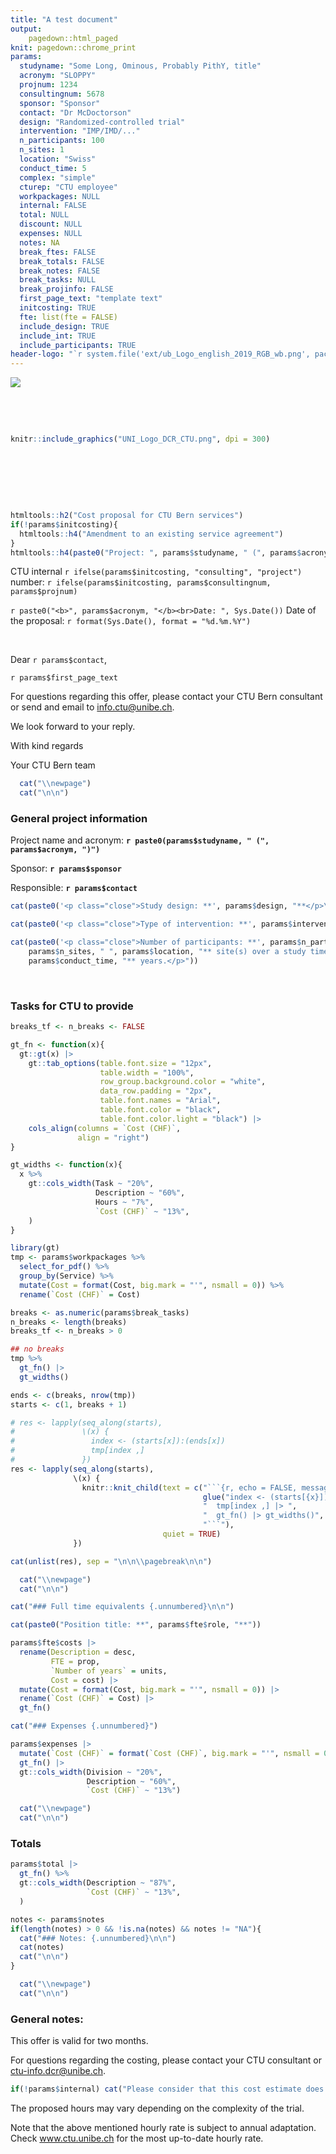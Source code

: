```yaml
---
title: "A test document"
output:
    pagedown::html_paged
knit: pagedown::chrome_print
params:
  studyname: "Some Long, Ominous, Probably PithY, title"
  acronym: "SLOPPY"
  projnum: 1234
  consultingnum: 5678
  sponsor: "Sponsor"
  contact: "Dr McDoctorson"
  design: "Randomized-controlled trial"
  intervention: "IMP/IMD/..."
  n_participants: 100
  n_sites: 1
  location: "Swiss"
  conduct_time: 5
  complex: "simple"
  cturep: "CTU employee"
  workpackages: NULL
  internal: FALSE
  total: NULL
  discount: NULL
  expenses: NULL
  notes: NA
  break_ftes: FALSE
  break_totals: FALSE
  break_notes: FALSE
  break_tasks: NULL
  break_projinfo: FALSE
  first_page_text: "template text"
  initcosting: TRUE
  fte: list(fte = FALSE)
  include_design: TRUE
  include_int: TRUE
  include_participants: TRUE
header-logo: "`r system.file('ext/ub_Logo_english_2019_RGB_wb.png', package = 'ctucosting')`"
---
```


![](ub_Logo_english_2019_RGB_wb.png){.logo .right}

<p> </p>

<p> </p>

```r
knitr::include_graphics("UNI_Logo_DCR_CTU.png", dpi = 300)

```

<p> </p>

<p> </p>

<p> </p>

```r
htmltools::h2("Cost proposal for CTU Bern services")
if(!params$initcosting){
  htmltools::h4("Amendment to an existing service agreement")
}
htmltools::h4(paste0("Project: ", params$studyname, " (", params$acronym, ")"))
```

CTU internal `r ifelse(params$initcosting, "consulting", "project")` number: `r ifelse(params$initcosting, params$consultingnum, params$projnum)`

[`r paste0("<b>", params$acronym, "</b><br>Date: ", Sys.Date())`]{#acro}
Date of the proposal: `r format(Sys.Date(), format = "%d.%m.%Y")`

<p> </p>

Dear `r params$contact`,

`r params$first_page_text`

For questions regarding this offer, please contact your CTU Bern consultant or send and email to [info.ctu\@unibe.ch](mailto:info.ctu@unibe.ch){.email}.

We look forward to your reply.

With kind regards

Your CTU Bern team

```r
  cat("\\newpage")
  cat("\n\n")
```

### General project information {.unnumbered}



<p class="close">Project name and acronym: **`r paste0(params$studyname, " (", params$acronym, ")")`**</p>

<p class="close">Sponsor: **`r params$sponsor`**</p>

<p class="close">Responsible: **`r params$contact`**</p>

```r
cat(paste0('<p class="close">Study design: **', params$design, "**</p>\n\n"))
```

```r
cat(paste0('<p class="close">Type of intervention: **', params$intervention, "**</p>\n\n"))
```

```r
cat(paste0('<p class="close">Number of participants: **', params$n_participants, "** from **", 
    params$n_sites, " ", params$location, "** site(s) over a study time of **", 
    params$conduct_time, "** years.</p>"))
```

</p>

<br>

### Tasks for CTU to provide {.unnumbered}

```r
breaks_tf <- n_breaks <- FALSE

gt_fn <- function(x){
  gt::gt(x) |> 
    gt::tab_options(table.font.size = "12px",
                    table.width = "100%",
                    row_group.background.color = "white",
                    data_row.padding = "2px",
                    table.font.names = "Arial",
                    table.font.color = "black",
                    table.font.color.light = "black") |> 
    cols_align(columns = `Cost (CHF)`,
               align = "right")
}

gt_widths <- function(x){
  x %>%
    gt::cols_width(Task ~ "20%",
                   Description ~ "60%",
                   Hours ~ "7%",
                   `Cost (CHF)` ~ "13%",
    )
}
```


```r
library(gt)
tmp <- params$workpackages %>%
  select_for_pdf() %>%
  group_by(Service) %>%
  mutate(Cost = format(Cost, big.mark = "'", nsmall = 0)) %>%
  rename(`Cost (CHF)` = Cost)

breaks <- as.numeric(params$break_tasks)
n_breaks <- length(breaks)
breaks_tf <- n_breaks > 0


```

```r
## no breaks
tmp %>%
  gt_fn() |>
  gt_widths()
```

```r
ends <- c(breaks, nrow(tmp))
starts <- c(1, breaks + 1)

# res <- lapply(seq_along(starts),
#               \(x) {
#                 index <- (starts[x]):(ends[x])
#                 tmp[index ,]
#               })
res <- lapply(seq_along(starts),
              \(x) {
                knitr::knit_child(text = c("```{r, echo = FALSE, message = FALSE}",
                                           glue("index <- (starts[{x}]):(ends[{x}])"),
                                           "  tmp[index ,] |> ",
                                           "  gt_fn() |> gt_widths()",
                                           "```"),
                                  quiet = TRUE)
              })

cat(unlist(res), sep = "\n\n\\pagebreak\n\n")

```

```r
  cat("\\newpage")
  cat("\n\n")
```

```r
cat("### Full time equivalents {.unnumbered}\n\n")

cat(paste0("Position title: **", params$fte$role, "**"))
```

```r
params$fte$costs |> 
  rename(Description = desc, 
         FTE = prop, 
         `Number of years` = units, 
         Cost = cost) |> 
  mutate(Cost = format(Cost, big.mark = "'", nsmall = 0)) |>
  rename(`Cost (CHF)` = Cost) |> 
  gt_fn()
```

```r
cat("### Expenses {.unnumbered}")
```

```r
params$expenses |> 
  mutate(`Cost (CHF)` = format(`Cost (CHF)`, big.mark = "'", nsmall = 0)) |>
  gt_fn() |> 
  gt::cols_width(Division ~ "20%",
                 Description ~ "60%",
                 `Cost (CHF)` ~ "13%")
```

```r
  cat("\\newpage")
  cat("\n\n")
```

### Totals {.unnumbered}

```r
params$total |> 
  gt_fn() %>%
  gt::cols_width(Description ~ "87%",
                 `Cost (CHF)` ~ "13%",
  )
```

```r
notes <- params$notes
if(length(notes) > 0 && !is.na(notes) && notes != "NA"){
  cat("### Notes: {.unnumbered}\n\n")
  cat(notes)
  cat("\n\n")
}
```

```r
  cat("\\newpage")
  cat("\n\n")
```

### General notes: {.unnumbered}

This offer is valid for two months.

For questions regarding the costing, please contact your CTU consultant or [ctu-info.dcr\@unibe.ch](mailto:ctu-info.dcr@unibe.ch){.email}.

```r
if(!params$internal) cat("Please consider that this cost estimate does not include VAT (8.1%) that might incur.")
```

The proposed hours may vary depending on the complexity of the trial. 

Note that the above mentioned hourly rate is subject to annual adaptation. Check [www.ctu.unibe.ch](https://www.ctu.unibe.ch) for the most up-to-date hourly rate.
